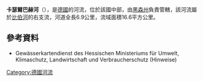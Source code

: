 {{Multiple issues|
{{Expand language|1=de|time=2020-08-25T15:00:39+00:00}}
{{Onesource|time=2020-08-25T15:00:39+00:00}}
}}
{{Coord|50|12|27.01|N|9|16|20.46|E|display=title}}
{{Infobox river
| name               = 卡瑟尔巴赫河
| name_native        = Kasselbach
| name_native_lang   = de
| image              = Kasselbach.JPG
| subdivision_type1  = [[世界政區索引|国家]]
| subdivision_name1  = {{DEU}}
| subdivision_type2  = 州
| subdivision_name2  = [[黑森|黑森]]
| mouth              = [[比伯河_(金齊希河支流)|比伯河]]
| basin_size         = {{Convert|16.6|km2|mi2}}
| length             = {{Convert|6.9|km}}
| tributaries_right  = [[萊默巴赫河_(卡瑟爾巴赫河支流)|莱默巴赫河]]
}}
'''卡瑟爾巴赫河'''（{{lang-de|Kasselbach}}），是[[德國|德國]]的河流，位於該國中部，由[[黑森州|黑森州]]負責管轄，該河流屬於[[比伯河_(金齊希河支流)|比伯河]]的右支流，河道全長6.9公里，流域面積16.6平方公里。

==參考資料==
* Gewässerkartendienst des Hessischen Ministeriums für Umwelt, Klimaschutz, Landwirtschaft und Verbraucherschutz (Hinweise)

{{Germany-geo-stub}}
[[Category:德國河流|Category:德國河流]]
